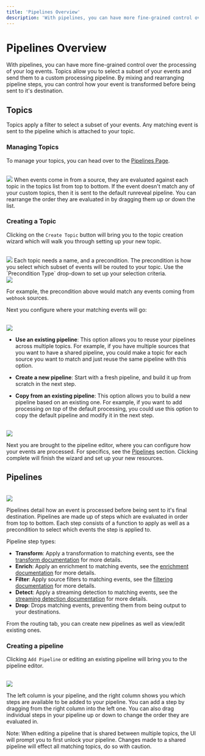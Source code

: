 ```yaml
---
title: 'Pipelines Overview'
description: 'With pipelines, you can have more fine-grained control over the processing of your log events.  Topics allow you to'
---
```



# Pipelines Overview

With pipelines, you can have more fine-grained control over the processing of your log events.  Topics allow you to
select a subset of your events and send them to a custom processing pipeline.  By mixing and rearranging
pipeline steps, you can control how your event is transformed before being sent to it's destination.

## Topics

Topics apply a filter to select a subset of your events.  Any matching event is sent to the pipeline which is
attached to your topic.


### Managing Topics

To manage your topics, you can head over to the [Pipelines Page](https://app.runreveal.com/dash/pipelines).

<br/>
<img src="/routing-topic-list.png" width={600} style={{display: "block", margin: "0 auto", borderRadius: "5px"}}/>
When events come in from a source, they are evaluated against each topic in the topics list from top to bottom.  If
the event doesn't match any of your custom topics, then it is sent to the default runreveal pipeline.  You can
rearrange the order they are evaluated in by dragging them up or down the list.

### Creating a Topic

Clicking on the `Create Topic` button will bring you to the topic creation wizard which will walk you through setting
up your new topic.

<br/>
<img src="/routing-topic-create-1.png" width={600} style={{display: "block", margin: "0 auto", borderRadius: "5px"}}/>
Each topic needs a name, and a precondition.  The precondition is how you select which subset of events will be
routed to your topic.  Use the `Precondition Type` drop-down to set up your selection criteria.

<br/>
<img src="/routing-topic-create-2.png" width={600} style={{display: "block", margin: "0 auto", borderRadius: "5px"}}/>

For example, the precondition above would match any events coming from `webhook` sources.

Next you configure where your matching events will go:

<br/>
<img src="/routing-topic-create-3.png" width={600} style={{display: "block", margin: "0 auto", borderRadius: "5px"}}/>

* **Use an existing pipeline**: This option allows you to reuse your pipelines across multiple topics.  For example,
if you have multiple sources that you want to have a shared pipeline, you could make a topic for each source you want to
match and just reuse the same pipeline with this option.

* **Create a new pipeline**: Start with a fresh pipeline, and build it up from scratch in the next step.
* **Copy from an existing pipeline**: This option allows you to build a new pipeline based on an existing one.  For example,
if you want to add processing _on top_ of the default processing, you could use this option to copy the default pipeline and
modify it in the next step.

<br/>
<img src="/routing-topic-create-4.png" width={600} style={{display: "block", margin: "0 auto", borderRadius: "5px"}}/>

Next you are brought to the pipeline editor, where you can configure how your events are processed.  For specifics, see the
[Pipelines](#pipelines) section.  Clicking complete will finish the wizard and set up your new resources.

## Pipelines

<br/>
<img src="/routing-pipeline-list.png" width={600} style={{display: "block", margin: "0 auto", borderRadius: "5px"}}/>

Pipelines detail how an event is processed before being sent to it's final destination.  Pipelines are made up of steps
which are evaluated in order from top to bottom.  Each step consists of a function to apply as well as a precondition to
select which events the step is applied to.

Pipeline step types:

* **Transform**:  Apply a transformation to matching events, see the
[transform documentation](https://docs.runreveal.com/transforms) for more details.
* **Enrich**: Apply an enrichment to matching events, see the [enrichment documentation](https://docs.runreveal.com/enrichments)
for more details.
* **Filter**: Apply source filters to matching events, see the [filtering documentation](https://docs.runreveal.com/filtering)
for more details.
* **Detect**: Apply a streaming detection to matching events, see the [streaming detection documentation](https://docs.runreveal.com/detections/sigma-streaming)
for more details.
* **Drop**: Drops matching events, preventing them from being output to your destinations.

From the routing tab, you can create new pipelines as well as view/edit existing ones.

### Creating a pipeline

Clicking `Add Pipeline` or editing an existing pipeline will bring you to the pipeline editor.

<br/>
<img src="/routing-pipeline-create-1.png" width={600} style={{display: "block", margin: "0 auto", borderRadius: "5px"}}/>

The left column is your pipeline, and the right column shows you which steps are available to be added to your pipeline.
You can add a step by dragging from the right column into the left one.  You can also drag individual steps in your
pipeline up or down to change the order they are evaluated in.

<Callout>
Note: When editing a pipeline that is shared between multiple topics, the UI will prompt you to first unlock your pipeline.
Changes made to a shared pipeline will effect all matching topics, do so with caution.
</Callout>

